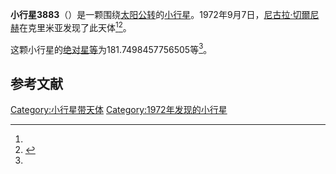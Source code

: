 {{Infobox planet
| bgcolour = #FFFFC0
| name = 3883 Verbano
| symbol = 
| image = 
| caption = 
| discovery = yes
| discovery_ref = 
| discoverer = [[尼古拉·切爾尼赫|尼古拉·切爾尼赫]]
| discovery_site = [[克里米亚|克里米亚]] 
| discovered = 1972年9月7日
| designations = yes
| mp_name = 
| named_after = 
| alt_names = 1972 RQ/ 1934 RC1 / 1954 HF / 1966 CX / 1972 TG5 / 1979 HW1 / 1979 JD / 1983 ET
| mp_category = [[主带小行星|主带小行星]]
| orbit_ref = <ref name="a">[http://ssd.jpl.nasa.gov/sbdb.cgi?sstr=3883 3883 Verbano] {{Wayback|url=http://ssd.jpl.nasa.gov/sbdb.cgi?sstr=3883 |date=20200917214117 }}，小行星數據庫瀏覽器（JPL Small-Body Database Browser）－[[美国国家航空航天局|美国国家航空航天局]]喷气推进实验室</ref>
| epoch = 2456400.5 (2013年4月18日更新)
| aphelion = {{convert|2.934429133226922|AU|km|3|abbr=on|lk=out}}
| perihelion = {{convert|2.287181651362443|AU|km|3|abbr=on}}
| semimajor = {{convert|2.610805392294682|AU|km|3|abbr=on}}
| eccentricity = 0.12395552
| period = 1540.849346 [[日|日]]<br />4.22[[儒略年|儒略年]]
| avg_speed = 
| inclination = 12.85483198585628
| asc_node = 169.2445953003196
| mean_anomaly = 
| arg_peri = 181.7498457756505
| satellites = 
| physical_characteristics = yes
| dimensions = 
| mass = 
| density = 
| surface_grav = 
| escape_velocity = 
| sidereal_day = 
| axial_tilt = 
| pole_ecliptic_lat = 
| pole_ecliptic_lon = 
| albedo = 
| temperatures= 
| temp_name1 = 
| mean_temp_1 = 
| max_temp_1 = 
| temp_name2 = 
| max_temp_2 = 
| spectral_type = 
| abs_magnitude = 181.7498457756505
}}

'''小行星3883'''（{{lang-en|3883 Verbano}}）是一颗围绕[[太阳|太阳]][[公转|公转]]的[[小行星|小行星]]。1972年9月7日，[[尼古拉·切爾尼赫|尼古拉·切爾尼赫]]在克里米亚发现了此天体<ref name="a" /><ref>{{cite news|title=小行星列表|url=http://cfa-www.harvard.edu/iau/lists/NumberedMPs.txt|accessdate=2013-07-08|newspaper=哈佛大学|archive-date=2008-05-17|archive-url=https://web.archive.org/web/20080517010638/http://cfa-www.harvard.edu/iau/lists/NumberedMPs.txt|dead-url=no}}</ref>。

这颗小行星的[[绝对星等|绝对星等]]为181.7498457756505等<ref name="a" />。

==参考文献==
{{reflist}}
{{Minor Planet Number|[[小行星3882|小行星3882]]|[[小行星3884|小行星3884]]}}

{{小天体}}

[[Category:小行星带天体|Category:小行星带天体]]
[[Category:1972年发现的小行星|Category:1972年发现的小行星]]

{{asteroid-stub}}